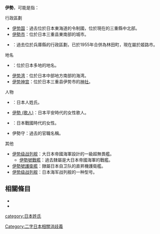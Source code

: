 {{disambig|cat=二字消歧義}}

'''伊勢'''，可能是指：

; 行政區劃
* [[伊势国|伊势国]]：過去位於日本東海道的令制國，位於現在的三重縣中北部。
* [[伊勢市|伊勢市]]：位於日本三重县東南部的城市。
* {{Tsl|ja|伊勢村}}：過去位於兵庫縣的行政區劃，已於1955年合併為林田町，現在屬於姬路市。

; 地名
* {{Tsl|ja|伊勢町}}：位於日本多地的地名。
* [[伊势湾|伊势湾]]：位於日本中部地方南部的海湾。
* [[伊势神宫|伊势神宫]]：位於日本三重县伊势市的[[神社|神社]]。

; 人物
* {{Tsl|ja|伊勢氏}}：日本人姓氏。
* [[伊勢_(歌人)|伊勢 (歌人)]]：日本平安時代的女性歌人。
* {{Tsl|ja|伊勢姫|伊勢姬}}：日本戰國時代的女性。
* 伊勢守：過去的官職名稱。

; 其他
* [[伊势级战列舰|伊势级战列舰]]：大日本帝國海軍設計的一級超無畏艦。
** [[伊勢號戰艦|伊勢號戰艦]]：過去隸屬是大日本帝國海軍的戰艦。
* [[伊勢號護衛艦|伊勢號護衛艦]]：隸屬日本自卫队的直昇機護衛艦。
* [[伊势级战列舰|伊势级战列舰]]：日本海军战列舰的一种型号。

== 相關條目 ==

* {{Lookfrom|伊勢}}
* {{Intitle}}

{{DEFAULTSORT:Ise}}
[[Category:二字日本相關消歧義|Category:二字日本相關消歧義]]
[[category:日本姓氏|category:日本姓氏]]